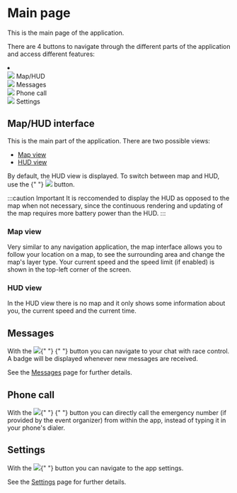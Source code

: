 ---
---


# Main page

This is the main page of the application.

<ScreenshotOSTabs page="main_page" img="map-active" width={300} />

There are 4 buttons to navigate through the different parts of the application and access different features:

<li style={{ listStyle: "none" }}>
  <div style={{ display: "flex", marginTop: 5, marginBottom: 5 }}>
    <img src={earth} width={24} style={{ marginRight: 5 }} />
    Map/HUD
  </div>
  <div style={{ display: "flex", marginTop: 5, marginBottom: 5 }}>
    <img src={chat} width={24} style={{ marginRight: 5 }} />
    Messages
  </div>
  <div style={{ display: "flex", marginTop: 5, marginBottom: 5 }}>
    <img src={phone} width={24} style={{ marginRight: 5 }} />
    Phone call
  </div>
  <div style={{ display: "flex", marginTop: 5, marginBottom: 5 }}>
    <img src={settings} width={24} style={{ marginRight: 5 }} />
    Settings
  </div>
</li>

## Map/HUD interface

This is the main part of the application. There are two possible views:

- [Map view](#map-view)
- [HUD view](#hud-view)

<div style={{ marginBottom: 20 }}>
  <span>
    By default, the HUD view is displayed. To switch between map and HUD, use
    the
  </span>{" "}
  <img src={earth} width={24} syle={{ left: 20 }} /> <span>button.</span>
</div>

:::caution Important
It is reccomended to display the HUD as opposed to the map when not necessary, since the continuous rendering and updating of the map requires more battery power than the HUD.
:::

### Map view

Very similar to any navigation application, the map interface allows you to follow your location on a map, to see the surrounding area and change the map's layer type.
Your current speed and the speed limit (if enabled) is shown in the top-left corner of the screen.

<ScreenshotOSTabs page="main_page" img="map-inactive" width={300} />

### HUD view

In the HUD view there is no map and it only shows some information about you, the current speed and the current time.

<ScreenshotOSTabs page="main_page" img="hud" width={300} />

## Messages

<div>
  <span>With the</span> <img src={chat} width={24} syle={{ left: 20 }} />{" "}
  <span>
    {" "}
    button you can navigate to your chat with race control. A badge will be displayed
    whenever new messages are received.
  </span>
</div>

See the [Messages](../chat) page for further details.

## Phone call

<div>
  <span>With the</span> <img src={phone} width={24} syle={{ left: 20 }} />{" "}
  <span>
    {" "}
    button you can directly call the emergency number (if provided by the event organizer)
    from within the app, instead of typing it in your phone's dialer.
  </span>
</div>

## Settings

<div>
  <span>With the</span> <img src={settings} width={24} syle={{ left: 20 }} />{" "}
  <span> button you can navigate to the app settings.</span>
</div>

See the [Settings](../settings) page for further details.
